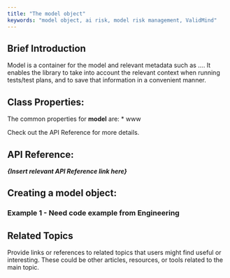 ```yaml
---
title: "The model object"
keywords: "model object, ai risk, model risk management, ValidMind"
---
```


## Brief Introduction

Model is a container for the model and relevant metadata such as .... It enables the library to take into account the relevant context when running tests/test plans, and to save that information in a convenient manner. 

## Class Properties: 

The common properties for **model** are: 
* www

Check out the API Reference for more details. 

## API Reference: 

***{Insert relevant API Reference link here}*** 

## Creating a model object: 

### Example 1 - Need code example from Engineering 

## Related Topics

Provide links or references to related topics that users might find useful or interesting. These could be other articles, resources, or tools related to the main topic.
